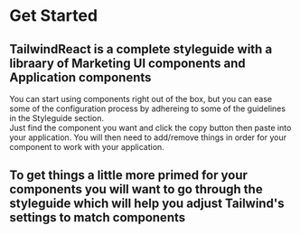 <h1>Get Started</h1>
<h2>
    TailwindReact is a complete styleguide with a libraary of Marketing UI components and Application
    components
</h2>
<div>You can start using components right out of the box, but you can ease some of the configuration process by adhereing to some of the guidelines in the Styleguide section.</div>
<div>
    Just find the component you want and click the copy button then paste into
    your application.  You will then need to add/remove things in order for your component to work with your application.
</div>
<p></p>
<h2>
    To get things a little more primed for your components you will want to go
    through the styleguide which will help you adjust Tailwind's settings to
    match components
</h2>

